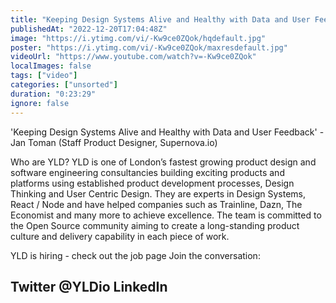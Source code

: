 ```yaml
---
title: "Keeping Design Systems Alive and Healthy with Data and User Feedback - DSL #5 - December 2022"
publishedAt: "2022-12-20T17:04:48Z"
image: "https://i.ytimg.com/vi/-Kw9ce0ZQok/hqdefault.jpg"
poster: "https://i.ytimg.com/vi/-Kw9ce0ZQok/maxresdefault.jpg"
videoUrl: "https://www.youtube.com/watch?v=-Kw9ce0ZQok"
localImages: false
tags: ["video"]
categories: ["unsorted"]
duration: "0:23:29"
ignore: false
---
```

'Keeping Design Systems Alive and Healthy with Data and User Feedback' - Jan Toman (Staff Product Designer, Supernova.io)


Who are YLD?
YLD is one of London’s fastest growing product design and software engineering consultancies building exciting products and platforms using established product development processes, Design Thinking and User Centric Design. They are experts in Design Systems, React / Node and have helped companies such as Trainline, Dazn, The Economist and many more to achieve excellence.
The team is committed to the Open Source community aiming to create a long-standing product culture and delivery capability in each piece of work.

YLD is hiring - check out the job page
Join the conversation:

Twitter @YLDio
LinkedIn
------
